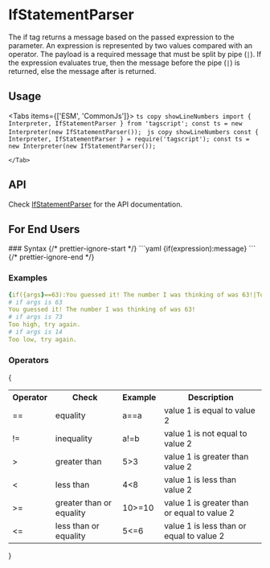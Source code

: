 # IfStatementParser


The if tag returns a message based on the passed expression to the parameter.
An expression is represented by two values compared with an operator.
The payload is a required message that must be split by pipe (`|`).
If the expression evaluates true, then the message before the pipe (`|`) is returned, else the message after is returned.

## Usage

<Tabs items={['ESM', 'CommonJs']}>
	<Tab>
		```ts copy showLineNumbers
			import { Interpreter, IfStatementParser } from 'tagscript';
			const ts = new Interpreter(new IfStatementParser());
    	```
 </Tab>
    <Tab>
    	```js copy showLineNumbers
    		const { Interpreter, IfStatementParser } = require('tagscript');
			const ts = new Interpreter(new IfStatementParser());
    	```

    </Tab>

</Tabs>

## API

Check [IfStatementParser](../../typedoc-api/tagscript/classes/IfStatementParser) for the API documentation.

## For End Users

<Callout type="info" emoji={null}>
### Syntax
{/* prettier-ignore-start */}
```yaml
{if(expression):message}
```
{/* prettier-ignore-end */}

### Examples

```yaml
{if({args}==63):You guessed it! The number I was thinking of was 63!|Too {if({args}<63):low|high}, try again.}
# if args is 63
You guessed it! The number I was thinking of was 63!
# if args is 73
Too high, try again.
# if args is 14
Too low, try again.
```

### Operators

{

<table>
<tbody>
<tr><th>Operator</th><th>Check</th><th>Example</th><th>Description</th></tr>
<tr><td>==</td><td>equality</td><td>a==a</td><td>value 1 is equal to value 2</td></tr>
<tr><td>!=</td><td>inequality</td><td>a!=b</td><td>value 1 is not equal to value 2</td></tr>
<tr><td>&gt;</td><td>greater than</td><td>5&gt;3</td><td>value 1 is greater than value 2</td></tr>
<tr><td>&lt;</td><td>less than</td><td>4&lt;8</td><td>value 1 is less than value 2</td></tr>
<tr><td>&gt;=</td><td>greater than or equality</td><td>10&gt;=10</td><td>value 1 is greater than or equal to value 2</td></tr>
<tr><td>&lt;=</td><td>less than or equality</td><td>5&lt;=6</td><td>value 1 is less than or equal to value 2</td></tr>
</tbody>
<tfoot>

</tfoot>
</table>
}

</Callout>
